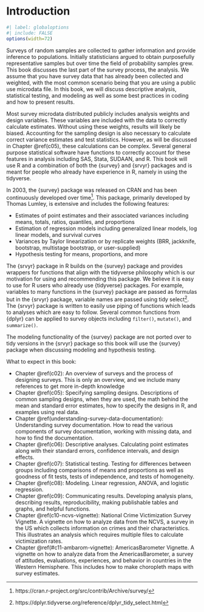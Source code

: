 \mainmatter

# Introduction {#c01}

```r
#| label: globaloptions
#| include: FALSE
options(width=72)
```

Surveys of random samples are collected to gather information and provide inference to populations. Initially statisticians argued to obtain purposefully representative samples but over time the field of probability samples grew. This book discusses the last part of the survey process, the analysis. We assume that you have survey data that has already been collected and weighted, with the most common scenario being that you are using a public use microdata file. In this book, we will discuss descriptive analysis, statistical testing, and modeling as well as some best practices in coding and how to present results.

Most survey microdata distributed publicly includes analysis weights and design variables. These variables are included with the data to correctly calculate estimates. Without using these weights, results will likely be biased. Accounting for the sampling design is also necessary to calculate correct variance estimates and test statistics. However, as will be discussed in Chapter \@ref(c05), these calculations can be complex. Several general purpose statistical software have functions to correctly account for these features in analysis including SAS, Stata, SUDAAN, and R. This book will use R and a combination of both the {survey} and {srvyr} packages and is meant for people who already have experience in R, namely in using the tidyverse.

In 2003, the {survey} package was released on CRAN and has been continuously developed over time^[https://cran.r-project.org/src/contrib/Archive/survey/]. This package, primarily developed by Thomas Lumley, is extensive and includes the following features:

- Estimates of point estimates and their associated variances including means, totals, ratios, quantiles, and proportions
- Estimation of regression models including generalized linear models, log linear models, and survival curves
- Variances by Taylor linearization or by replicate weights (BRR, jackknife, bootstrap, multistage bootstrap, or user-supplied)
- Hypothesis testing for means, proportions, and more

The {srvyr} package in R builds on the {survey} package and provides wrappers for functions that align with the tidyverse philosophy which is our motivation for using and recommending this package. We believe it is easy to use for R users who already use {tidyverse} packages. For example, variables to many functions in the {survey} package are passed as formulas but in the {srvyr} package, variable names are passed using tidy select^[https://dplyr.tidyverse.org/reference/dplyr_tidy_select.html].  The {srvyr} package is written to easily use piping of functions which leads to analyses which are easy to follow. Several common functions from {dplyr} can be applied to survey objects including `filter()`, `mutate()`, and `summarize()`. 

The modeling functionality of the {survey} package are not ported over to tidy versions in the {srvyr} package so this book will use the {survey} package when discussing modeling and hypothesis testing.

What to expect in this book:

- Chapter \@ref(c02): An overview of surveys and the process of designing surveys. This is only an overview, and we include many references to get more in-depth knowledge
- Chapter \@ref(c05): Specifying sampling designs. Descriptions of common sampling designs, when they are used, the math behind the mean and standard error estimates, how to specify the designs in R, and examples using real data.
- Chapter \@ref(understanding-survey-data-documentation): Understanding survey documentation. How to read the various components of survey documentation, working with missing data, and how to find the documentation.
- Chapter \@ref(c06): Descriptive analyses. Calculating point estimates along with their standard errors, confidence intervals, and design effects.
- Chapter \@ref(c07): Statistical testing. Testing for differences between groups including comparisons of means and proportions as well as goodness of fit tests, tests of independence, and tests of homogeneity.
- Chapter \@ref(c08): Modeling. Linear regression, ANOVA, and logistic regression.
- Chapter \@ref(c09): Communicating results. Developing analysis plans, describing results, reproducibility, making publishable tables and graphs, and helpful functions.
- Chapter \@ref(c10-ncvs-vignette): National Crime Victimization Survey Vignette. A vignette on how to analyze data from the NCVS, a survey in the US which collects information on crimes and their characteristics. This illustrates an analysis which requires multiple files to calculate victimization rates.
- Chapter \@ref(#c11-ambarom-vignette): AmericasBarometer Vignette. A vignette on how to analyze data from the AmericasBarometer, a survey of attitudes, evaluations, experiences, and behavior in countries in the Western Hemisphere. This includes how to make choropleth maps with survey estimates.